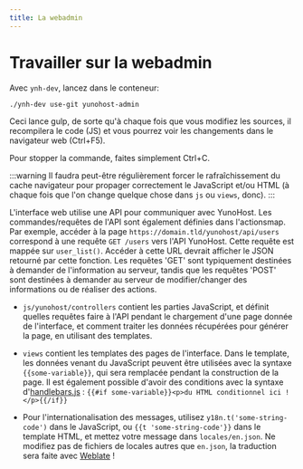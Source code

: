 ```yaml
---
title: La webadmin
---
```


# Travailler sur la webadmin

Avec `ynh-dev`, lancez dans le conteneur:

```
./ynh-dev use-git yunohost-admin
```

Ceci lance gulp, de sorte qu'à chaque fois que vous modifiez les sources, il
recompilera le code (JS) et vous pourrez voir les changements dans le navigateur
web (Ctrl+F5).

Pour stopper la commande, faites simplement Ctrl+C.

:::warning
Il faudra peut-être régulièrement forcer le rafraîchissement du cache navigateur
pour propager correctement le JavaScript et/ou HTML (à chaque fois que l'on 
change quelque chose dans `js` ou `views`, donc).
:::


L'interface web utilise une API pour communiquer avec YunoHost. Les commandes/requêtes de l'API sont également définies dans l'actionsmap. Par exemple, accéder à la page `https://domain.tld/yunohost/api/users` correspond à une requête `GET /users` vers l'API YunoHost. Cette requête est mappée sur `user_list()`. Accéder à cette URL devrait afficher le JSON retourné par cette fonction. Les requêtes 'GET' sont typiquement destinées à demander de l'information au serveur, tandis que les requêtes 'POST' sont destinées à demander au serveur de modifier/changer des informations ou de réaliser des actions.

- `js/yunohost/controllers` contient les parties JavaScript, et définit quelles requêtes faire à l'API pendant le chargement d'une page donnée de l'interface, et comment traiter les données récupérées pour générer la page, en utilisant des templates.

- `views` contient les templates des pages de l'interface. Dans le template, les données venant du JavaScript peuvent être utilisées avec la syntaxe `{{some-variable}}`, qui sera remplacée pendant la construction de la page. Il est également possible d'avoir des conditions avec la syntaxe d'[handlebars.js](http://handlebarsjs.com) : `{{#if
  some-variable}}<p>du HTML conditionnel ici !</p>{{/if}}`

- Pour l'internationalisation des messages, utilisez `y18n.t('some-string-code')`  dans le JavaScript, ou `{{t 'some-string-code'}}` dans le template HTML, et mettez votre message dans `locales/en.json`. Ne modifiez pas de fichiers de locales autres que `en.json`, la traduction sera faite avec [Weblate](https://translate.yunohost.org/) !
